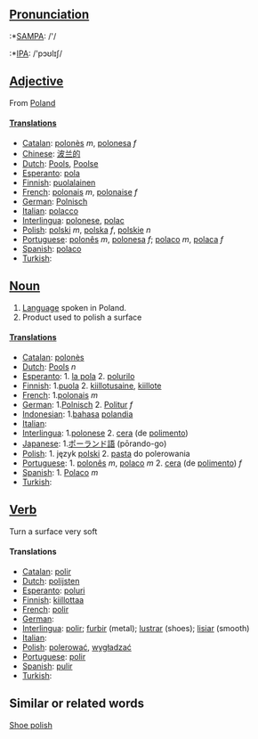 ==[[Pronunciation]]==

:*[[w:SAMPA|SAMPA]]: /'/
:*[[w:IPA|IPA]]: /'pɔʊlɪʃ/


==[[Adjective]]==

From [[Poland]]

====[[Translation]]s====

*[[Catalan]]: [[polonès]] ''m'', [[polonesa]] ''f''
*[[Chinese]]: [[波兰的]]
*[[Dutch]]: [[Pools]], [[Poolse]]
*[[Esperanto]]: [[pola]]
*[[Finnish]]: [[puolalainen]]
*[[French]]: [[polonais]] ''m'', [[polonaise]] ''f''
*[[German]]: [[Polnisch]]
*[[Italian]]: [[polacco]]
*[[Interlingua]]: [[polonese]], [[polac]]
*[[Polish]]: [[polski]] ''m'', [[polska]] ''f'', [[polskie]] ''n''
*[[Portuguese]]: [[polonês]] ''m'', [[polonesa]] ''f''; [[polaco]] ''m'', [[polaca]] ''f''
*[[Spanish]]: [[polaco]]
*[[Turkish]]: [[]]

==[[Noun]]==

#[[Language]] spoken in Poland.
#Product used to polish a surface

====[[Translation]]s====
*[[Catalan]]: [[polonès]]
*[[Dutch]]: [[Pools]] ''n''
*[[Esperanto]]: 1. [[la pola]] 2. [[polurilo]]
*[[Finnish]]: 1.[[puola]] 2. [[kiillotusaine]], [[kiillote]]
*[[French]]: 1.[[polonais]] ''m''
*[[German]]: 1.[[Polnisch]] 2. [[Politur]] ''f''
*[[Indonesian]]: 1.[[bahasa]] [[polandia]]
*[[Italian]]: [[]]
*[[Interlingua]]: 1.[[polonese]] 2. [[cera]] (de [[polimento]])
*[[Japanese]]: 1.[[ポーランド語]] (pōrando-go)
*[[Polish]]: 1. język [[polski]] 2. [[pasta]] do polerowania
*[[Portuguese]]: 1. [[polonês]] ''m'', [[polaco]] ''m'' 2. [[cera]] (de [[polimento]]) ''f''
*[[Spanish]]: 1. [[Polaco]] ''m''
*[[Turkish]]: [[]]

== [[Verb]] ==

Turn a surface very soft

====Translations====
*[[Catalan]]: [[polir]]
*[[Dutch]]: [[polijsten]]
*[[Esperanto]]: [[poluri]]
*[[Finnish]]: [[kiillottaa]]
*[[French]]: [[polir]]
*[[German]]: [[]]
*[[Interlingua]]: [[polir]]; [[furbir]] (metal); [[lustrar]] (shoes); [[lisiar]] (smooth)
*[[Italian]]: [[]]
*[[Polish]]: [[polerować]], [[wygładzać]]
*[[Portuguese]]: [[polir]]
*[[Spanish]]: [[pulir]]
*[[Turkish]]: [[]]

==Similar or related words==

[[Shoe polish]]